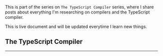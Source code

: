 <div class="series">

This is part of the series on <code>The TypeScript Compiler</code> series, where I share posts about everything I'm researching on compilers and the TypeScript compiler.

This is live document and will be updated everytime I learn new things.

## The TypeScript Compiler

<ul>
  <PostAndDate
    date="2023-02-27"
    title="A High Level Architecture of the TypeScript compiler"
    url="/a-high-level-architecture-of-the-typescript-compiler"
  />
  <PostAndDate
    date="2023-06-04"
    title="JavaScript scope, Closures, and the TypeScript compiler"
    url="/javascript-scope-closures-and-the-typescript-compiler"
  />
  <PostAndDate
    date="2023-06-25"
    title="A Deep Dive into the TypeScript Compiler Miniature"
    url="/a-deep-dive-into-the-typescript-compiler-miniature"
  />
  <PostAndDate
    date="2023-07-03"
    title="Implementing StringLiterals for the TypeScript Compiler"
    url="/implementing-string-literals-for-the-typescript-compiler"
  />
  <PostAndDate
    date="2023-07-23"
    title="Building EmptyStatement and Semicolon as a statement ender for the TypeScript compiler"
    url="/building-emptystatement-and-semicolon-as-statement-ender-for-the-typescript-compiler"
  />
  <PostAndDate
    date="2023-07-31"
    title="Allow var statements to declare multiple symbols in the TypeScript compiler"
    url="/allow-var-statements-to-declare-multiple-symbols-in-the-typescript-compiler"
  />
  <PostAndDate
    date="2023-08-07"
    title="Building Let Declarations for the TypeScript compiler"
    url="/building-let-declarations-for-the-typescript-compiler"
  />
</ul>

---

</div>
